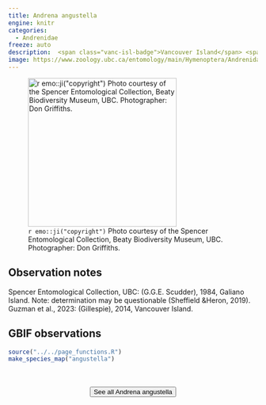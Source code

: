 ```yaml
---
title: Andrena angustella
engine: knitr
categories:
  - Andrenidae
freeze: auto
description:  <span class="vanc-isl-badge">Vancouver Island</span> <span class="gali-badge">Galiano</span>
image: https://www.zoology.ubc.ca/entomology/main/Hymenoptera/Andrenidae/Andrena%20angustella%20(3lateral).jpg
---
```

![`r emo::ji("copyright")` Photo courtesy of the Spencer Entomological Collection, Beaty Biodiversity Museum, UBC. Photographer: Don Griffiths.](https://www.zoology.ubc.ca/entomology/main/Hymenoptera/Andrenidae/Andrena%20angustella%20(3lateral).jpg){height=300}

## Observation notes  
Spencer Entomological Collection, UBC: (G.G.E. Scudder), 1984, <span class="hl-place-name">Galiano Island</span>. Note: determination may be questionable (Sheffield &Heron, 2019). Guzman et al., 2023: (Gillespie), 2014, <span class="hl-place-name"><span class="hl-place-name"><span class="hl-place-name">Vancouver</span> Is</span>land</span>.

## GBIF observations  


```r
source("../../page_functions.R")
make_species_map("angustella")
```
<br><br>
<center>


<a href="https://www.zoology.ubc.ca/entomology/main/Hymenoptera/Andrenidae/Andrena%20angustella.php"><button type="button" class="btn btn-secondary">See all Andrena angustella <i class="fa-solid fa-arrow-up-right-from-square"></i> </button></a>
</center>
